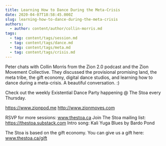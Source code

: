 ```yaml
---
title: Learning How to Dance During the Meta-Crisis
date: 2020-04-07T18:58:45.000Z
slug: learning-how-to-dance-during-the-meta-crisis
authors:
  - author: content/author/collin-morris.md
tags:
  - tag: content/tags/session.md
  - tag: content/tags/dance.md
  - tag: content/tags/meta.md
  - tag: content/tags/crisis.md
---
```


Peter chats with Collin Morris from the Zion 2.0 podcast and the Zion Movement Collective. They discussed the provisional promising land, the meta tribe, the gift economy, digital dance studios, and learning how to dance during a meta-crisis. A beautiful conversation. :)

Check out the weekly Existential Dance Party happening @ The Stoa every Thursday.

https://www.zionpod.me
http://www.zionmoves.com

RSVP for more sessions: www.thestoa.ca
Join The Stoa mailing list: https://thestoa.substack.com
Intro song: Kali Yuga Blues by Bardo Pond

The Stoa is based on the gift economy. You can give us a gift here: www.thestoa.ca/gift
